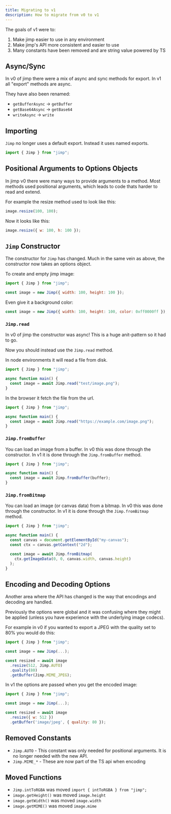 ```yaml
---
title: Migrating to v1
description: How to migrate from v0 to v1
---
```


The goals of v1 were to:

1. Make jimp easier to use in any environment
2. Make jimp's API more consistent and easier to use
3. Many constants have been removed and are string value powered by TS

## Async/Sync

In v0 of jimp there were a mix of async and sync methods for export.
In v1 all "export" methods are async.

They have also been renamed:

- `getBufferAsync` -> `getBuffer`
- `getBase64Async` -> `getBase64`
- `writeAsync` -> `write`

## Importing

`Jimp` no longer uses a default export. Instead it uses named exports.

```js
import { Jimp } from "jimp";
```

## Positional Arguments to Options Objects

In jimp v0 there were many ways to provide arguments to a method.
Most methods used positional arguments, which leads to code thats harder to read and extend.

For example the resize method used to look like this:

```js
image.resize(100, 100);
```

Now it looks like this:

```js
image.resize({ w: 100, h: 100 });
```

## `Jimp` Constructor

The constructor for `Jimp` has changed.
Much in the same vein as above, the constructor now takes an options object.

To create and empty jimp image:

```js
import { Jimp } from "jimp";

const image = new Jimp({ width: 100, height: 100 });
```

Even give it a background color:

```js
const image = new Jimp({ width: 100, height: 100, color: 0xff0000ff });
```

### `Jimp.read`

In v0 of jimp the constructor was async!
This is a huge anit-pattern so it had to go.

Now you should instead use the `Jimp.read` method.

In node environments it will read a file from disk.

```js
import { Jimp } from "jimp";

async function main() {
  const image = await Jimp.read("test/image.png");
}
```

In the browser it fetch the file from the url.

```js
import { Jimp } from "jimp";

async function main() {
  const image = await Jimp.read("https://example.com/image.png");
}
```

### `Jimp.fromBuffer`

You can load an image from a buffer.
In v0 this was done through the constructor.
In v1 it is done through the `Jimp.fromBuffer` method.

```js
import { Jimp } from "jimp";

async function main() {
  const image = await Jimp.fromBuffer(buffer);
}
```

### `Jimp.fromBitmap`

You can load an image (or canvas data) from a bitmap.
In v0 this was done through the constructor.
In v1 it is done through the `Jimp.fromBitmap` method.

```js
import { Jimp } from "jimp";

async function main() {
  const canvas = document.getElementById("my-canvas");
  const ctx = canvas.getContext("2d");

  const image = await Jimp.fromBitmap(
    ctx.getImageData(0, 0, canvas.width, canvas.height)
  );
}
```

## Encoding and Decoding Options

Another area where the API has changed is the way that encodings and decoding are handled.

Previously the options were global and it was confusing where they might be applied (unless you have experience with the underlying image codecs).

For example in v0 if you wanted to export a JPEG with the quality set to 80% you would do this:

```js
import { Jimp } from "jimp";

const image = new Jimp(...);

const resized = await image
  .resize(512, Jimp.AUTO)
  .quality(80)
  .getBuffer(Jimp.MIME_JPEG);
```

In v1 the options are passed when you get the encoded image:

```js
import { Jimp } from "jimp";

const image = new Jimp(...);

const resized = await image
  .resize({ w: 512 })
  .getBuffer('image/jpeg', { quality: 80 });
```

## Removed Constants

- `Jimp.AUTO` - This constant was only needed for positional arguments. It is no longer needed with the new API.
- `Jimp.MIME_*` - These are now part of the TS api when encoding

## Moved Functions

- `Jimp.intToRGBA` was moved `import { intToRGBA } from "jimp";`
- `image.getHeight()` was moved `image.height`
- `image.getWidth()` was moved `image.width`
- `image.getMIME()` was moved `image.mime`